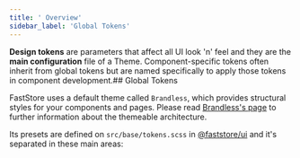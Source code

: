 ```yaml
---
title: ' Overview'
sidebar_label: 'Global Tokens'
---
```


**Design tokens** are parameters that affect all UI look 'n' feel and they are the **main configuration** file of a Theme. Component-specific tokens often inherit from global tokens but are named specifically to apply those tokens in component development.## Global Tokens

FastStore uses a default theme called `Brandless`, which provides structural styles for your components and pages. Please read [Brandless's page](/docs/theming-overview#brandless-and-the-theming-structure) to further information about the themeable architecture.

Its presets are defined on `src/base/tokens.scss` in [@faststore/ui](https://github.com/vtex/faststore/blob/main/packages/ui/src/styles/base/tokens.scss) and it's separated in these main areas:

<SectionList grid="column" classes="tokensLinks">
  <SectionItem
    title="Colors"
    actionPath="/docs/guides/faststore/global-tokens-colors"
    description="The store palette with all the tones needed."
  ></SectionItem>
  <SectionItem
    title="Typography"
    actionPath="/docs/guides/faststore/global-tokens-typography"
    description="A standard scale and basic definitions for your text: `font family`,`weight` and `sizes`."
  ></SectionItem>
  <SectionItem
    title="Spacing"
    actionPath="/docs/guides/faststore/global-tokens-spacing"
    description="All tokens used for spacings on the store: `padding`, `margins` and `sizes`. It's also used as base for grid tokens."
  ></SectionItem>
  <SectionItem
    title="Grid & Layout"
    actionPath="/docs/guides/faststore/global-tokens-grid-and-layout"
    description="`Padding`, `Container`, `Gaps` and `Breakpoints` definitions."
  ></SectionItem>
  <SectionItem
    title="Interactive Controls"
    actionPath="/docs/guides/faststore/global-tokens-interactive-controls"
    description="`Tap`, `States` and `Sizing` definitions."
  ></SectionItem>
  <SectionItem
    title="Refinements"
    actionPath="/docs/guides/faststore/global-tokens-refinements"
    description="`Transition`, `Borders` and `Shadow` definitions."
  ></SectionItem>
</SectionList>
